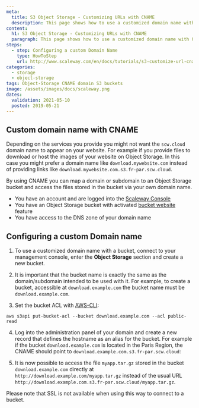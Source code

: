 ```yaml
---
meta:
  title: S3 Object Storage - Customizing URLs with CNAME
  description: This page shows how to use a customized domain name with Object Storage buckets
content:
  h1: S3 Object Storage - Customizing URLs with CNAME
  paragraph: This page shows how to use a customized domain name with Object Storage buckets
steps:
  - step: Configuring a custom Domain Name
    type: HowToStep
    url: http://www.scaleway.com/en/docs/tutorials/s3-customize-url-cname/#Configuring-a-custom-Domain-name
categories:
  - storage
  - object-storage
tags: Object-Storage CNAME domain S3 buckets
image: /assets/images/docs/scaleway.png
dates:
  validation: 2021-05-10
  posted: 2019-05-21
---
```


## Custom domain name with CNAME

Depending on the services you provide you might not want the `scw.cloud` domain name to appear on your website.
For example if you provide files to download or host the images of your website on Object Storage. In this case you might prefer a domain name like `download.mywebsite.com` instead of providing links like `download.mywebsite.com.s3.fr-par.scw.cloud`.

By using CNAME you can map a domain or subdomain to an Object Storage bucket and access the files stored in the bucket via your own domain name.


<Message type="requirement">

- You have an account and are logged into the [Scaleway Console](https://console.scaleway.com)
- You have an Object Storage bucket with activated [bucket website](/storage/object/how-to/use-bucket-website/) feature
- You have access to the DNS zone of your domain name

</Message>

## Configuring a custom Domain name

1. To use a customized domain name with a bucket, connect to your management console, enter the **Object Storage** section and create a new bucket.

2. It is important that the bucket name is exactly the same as the domain/subdomain intended to be used with it. For example, to create a bucket, accessible at `download.example.com` the bucket name must be `download.example.com`.

3. Set the bucket ACL with [AWS-CLI](/storage/object/api-cli/object-storage-aws-cli/):
  ```
  aws s3api put-bucket-acl --bucket download.example.com --acl public-read
  ```

4. Log into the administration panel of your domain and create a new record that defines the hostname as an alias for the bucket. For example if the bucket `download.example.com` is located in the Paris Region, the CNAME should point to `download.example.com.s3.fr-par.scw.cloud`:
<Lightbox src="scaleway-bucket_cname.png" alt="" />

5. It is now possible to access the file `myapp.tar.gz` stored in the bucket `download.example.com` directly at `http://download.example.com/myapp.tar.gz` instead of the usual URL `http://download.example.com.s3.fr-par.scw.cloud/myapp.tar.gz`.

  <Message type="important">

  Please note that SSL is not available when using this way to connect to a bucket.

  </Message>
